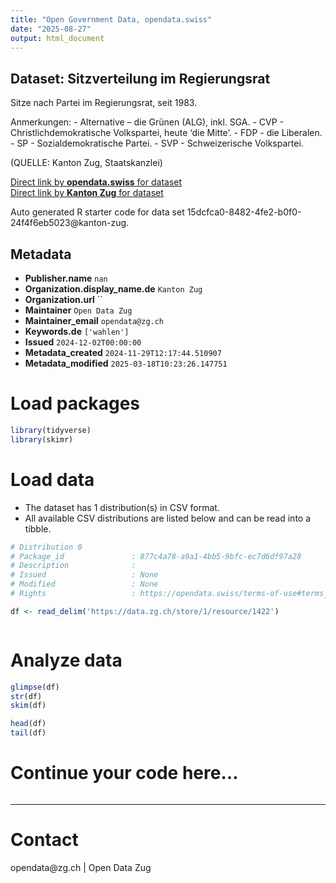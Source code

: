 ```yaml
---
title: "Open Government Data, opendata.swiss"
date: "2025-08-27"
output: html_document
---
```


## Dataset: Sitzverteilung im Regierungsrat

Sitze nach Partei im Regierungsrat, seit 1983.


Anmerkungen:
- Alternative – die Grünen (ALG), inkl. SGA.
- CVP - Christlichdemokratische Volkspartei, heute 'die Mitte'.
- FDP - die Liberalen.
- SP - Sozialdemokratische Partei.
- SVP - Schweizerische Volkspartei.

(QUELLE: Kanton Zug, Staatskanzlei)

[Direct link by **opendata.swiss** for dataset](https://opendata.swiss/de/dataset/sitzverteilung-im-regierungsrat)<br>
[Direct link by **Kanton Zug** for dataset](https://www.zg.ch/behoerden/gesundheitsdirektion/statistikfachstelle/themen/17-politik)

Auto generated R starter code for data set 15dcfca0-8482-4fe2-b0f0-24f4f6eb5023@kanton-zug.

## Metadata

- **Publisher.name** `nan`
- **Organization.display_name.de** `Kanton Zug`
- **Organization.url** ``
- **Maintainer** `Open Data Zug`
- **Maintainer_email** `opendata@zg.ch`
- **Keywords.de** `['wahlen']`
- **Issued** `2024-12-02T00:00:00`
- **Metadata_created** `2024-11-29T12:17:44.510907`
- **Metadata_modified** `2025-03-18T10:23:26.147751`


# Load packages

```r

library(tidyverse)
library(skimr)

```

# Load data

-   The dataset has 1 distribution(s) in CSV format.
-   All available CSV distributions are listed below and can be read into a tibble.

```r

# Distribution 0
# Package_id               : 877c4a78-a9a1-4bb5-9bfc-ec7d6df97a28
# Description              : 
# Issued                   : None
# Modified                 : None
# Rights                   : https://opendata.swiss/terms-of-use#terms_by

df <- read_delim('https://data.zg.ch/store/1/resource/1422')



```

# Analyze data

```r

glimpse(df)
str(df)
skim(df)

head(df)
tail(df)

```

# Continue your code here...

```r

```

------------------------------------------------------------------------

# Contact

opendata@zg.ch | Open Data Zug
